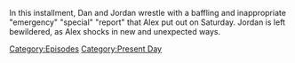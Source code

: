 {{DEFAULTSORT:
    #_EPISODE_0858:October 7, 2023
}}{{Episode
    | title           = October 7, 2023
    | caption         = Listen to this episode on [https://knowledgefight.libsyn.com/858-october-7-2023 Libsyn] [https://open.spotify.com/episode/6KpmDa7jv32AlJb0U9Zg6e Spotify], Read the [[Transcript/858: October 7, 2023|Unofficial Transcript]]
    | episodeNumber   = 858
    | length          = 01:50:46
    | airDate         = October 11, 2023
    | coverageDate    = October 7, 2023
    | episodeType     = [[:Category:Present Day|Present Day]]
    | appearance      = [[Kent Heckenlively]], [[David Rockefeller]], [[Donald Trump]]
    | previousEpisode = [[857: Live In London (Night 2)]]
    | nextEpisode     = [[859: January 20, 2010]]
}}

{{Stub}}

In this installment, Dan and Jordan wrestle with a baffling and inappropriate "emergency" "special" "report" that Alex put out on Saturday.  Jordan is left bewildered, as Alex shocks in new and unexpected ways.

[[Category:Episodes]]
[[Category:Present Day]]
